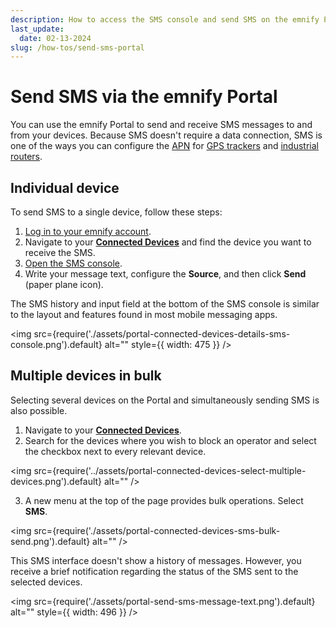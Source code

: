 ```yaml
---
description: How to access the SMS console and send SMS on the emnify Portal
last_update:
  date: 02-13-2024
slug: /how-tos/send-sms-portal
---
```


# Send SMS via the emnify Portal

You can use the emnify Portal to send and receive SMS messages to and from your devices.
Because SMS doesn't require a data connection, SMS is one of the ways you can configure the [APN](/glossary#apn) for [GPS trackers](/apn-configuration/gps-trackers) and [industrial routers](/apn-configuration/industrial-routers).

## Individual device

To send SMS to a single device, follow these steps:

1. [Log in to your emnify account](https://portal.emnify.com/sign).
2. Navigate to your [**Connected Devices**](https://portal.emnify.com/connected-devices) and find the device you want to receive the SMS.
3. [Open the SMS console](/portal/sms#open-the-sms-console).
4. Write your message text, configure the **Source**, and then click **Send** (paper plane icon).

The SMS history and input field at the bottom of the SMS console is similar to the layout and features found in most mobile messaging apps.

<img
  src={require('./assets/portal-connected-devices-details-sms-console.png').default}
  alt=""
  style={{ width: 475 }}
/>

## Multiple devices in bulk

Selecting several devices on the Portal and simultaneously sending SMS is also possible.

1. Navigate to your [**Connected Devices**](https://portal.emnify.com/connected-devices).
2. Search for the devices where you wish to block an operator and select the checkbox next to every relevant device.

<img
  src={require('../assets/portal-connected-devices-select-multiple-devices.png').default}
  alt=""
/>

3. A new menu at the top of the page provides bulk operations.
Select **SMS**.

<img
  src={require('./assets/portal-connected-devices-sms-bulk-send.png').default}
  alt=""
/>

This SMS interface doesn't show a history of messages.
However, you receive a brief notification regarding the status of the SMS sent to the selected devices.

<img
  src={require('./assets/portal-send-sms-message-text.png').default}
  alt=""
  style={{ width: 496 }}
/>
